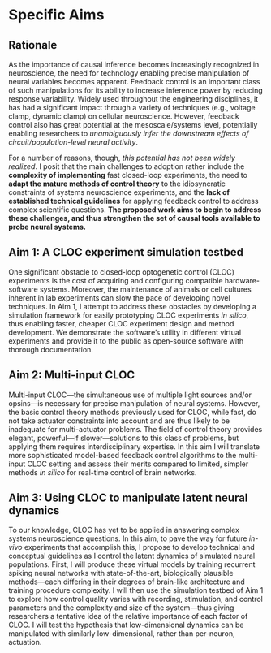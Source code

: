 # Specific Aims {#sec-aims}
<!-- think of this as an extended abstract -->

## Rationale {#sec-aims-rationale}
As the importance of causal inference becomes increasingly recognized in neuroscience, the need for technology enabling precise manipulation of neural variables becomes apparent.
Feedback control is an important class of such manipulations for its ability to increase inference power by reducing response variability.
Widely used throughout the engineering disciplines, it has had a significant impact through a variety of techniques (e.g., voltage clamp, dynamic clamp) on cellular neuroscience.
However, feedback control also has great potential at the mesoscale/systems level, potentially enabling researchers to *unambiguously infer the downstream effects of circuit/population-level neural activity*.

For a number of reasons, though, *this potential has not been widely realized*.
<!-- The main challenges to wider adoption do not appear to lie with available technology, as the requirements of feedback control are beginning to be met by the ever-improving computational power and stimulation/recording tools (such as optogenetics and large-scale neural recording) already available to neuroscientists. -->
I posit that the main challenges to adoption rather include the **complexity of implementing** fast closed-loop experiments, the need to **adapt the mature methods of control theory** to the idiosyncratic constraints of systems neuroscience experiments, and the **lack of established technical guidelines** for applying feedback control to address complex scientific questions.
**The proposed work aims to begin to address these challenges, and thus strengthen the set of causal tools available to probe neural systems.**

## Aim 1: A CLOC experiment simulation testbed
One significant obstacle to closed-loop optogenetic control (CLOC) experiments is the cost of acquiring and configuring compatible hardware-software systems. 
Moreover, the maintenance of animals or cell cultures inherent in lab experiments can slow the pace of developing novel techniques.
In Aim 1, I attempt to address these obstacles by developing a simulation framework for easily prototyping CLOC experiments _in silico_, thus enabling faster, cheaper CLOC experiment design and method development.
We demonstrate the software's utility in different virtual experiments and provide it to the public as open-source software with thorough documentation.

## Aim 2: Multi-input CLOC
Multi-input CLOC---the simultaneous use of multiple light sources and/or opsins---is necessary for precise manipulation of neural systems.
However, the basic control theory methods previously used for CLOC, while fast, do not take actuator constraints into account and are thus likely to be inadequate for multi-actuator problems.
The field of control theory provides elegant, powerful---if slower---solutions to this class of problems, but applying them requires interdisciplinary expertise.
In this aim I will translate more sophisticated model-based feedback control algorithms to the multi-input CLOC setting and assess their merits compared to limited, simpler methods *in silico* for real-time control of brain networks.

## Aim 3: Using CLOC to manipulate latent neural dynamics
To our knowledge, CLOC has yet to be applied in answering complex systems neuroscience questions.
In this aim, to pave the way for future *in-vivo* experiments that accomplish this, I propose to develop technical and conceptual guidelines as I control the latent dynamics of simulated neural populations.
First, I will produce these virtual models by training recurrent spiking neural networks with state-of-the-art, biologically plausible methods---each differing in their degrees of brain-like architecture and training procedure complexity.
I will then use the simulation testbed of Aim 1 to explore how control quality varies with recording, stimulation, and control parameters and the complexity and size of the system---thus giving researchers a tentative idea of the relative importance of each factor of CLOC.
I will test the hypothesis that low-dimensional dynamics can be manipulated with similarly low-dimensional, rather than per-neuron, actuation.